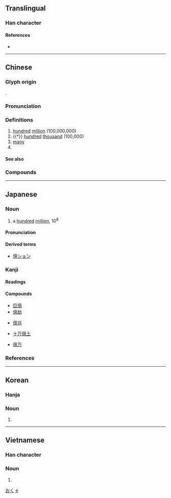 {{character info/new}}
{{also|亿}}
==Translingual==

===Han character===
{{Han char|rn=9|rad=人|as=13|sn=15|four=20236|canj=OYTP|ids=⿰亻意}}

====References====
* {{Han ref|kx=0118.270|dkj=01178|dj=0252.010|hdz=10227.060|uh=5104|ud=20740|bh=BBF5|bd=48117}}

----

==Chinese==
{{zh-forms|s=亿}}

===Glyph origin===
{{Han etyl}}
{{Han compound|人|意|c1=s|c2=p|ls=psc}}.

===Pronunciation===
{{zh-pron
|m=yì
|ma=y
|c=jik1
|h=pfs=yi/n:yit
|mn=qz:iak/tw,xm,zz:ek
|mn-t=êg8
|w=3hhi
|mc=y
|oc=y
|cat=num,pn
}}

===Definitions===
{{zh-hanzi}}

# [[hundred]] [[million]] (100,000,000)
# {{†}} [[hundred]] [[thousand]] (100,000)
# [[many]]
# {{surname|lang=zh}}

====See also====
{{Chinese-numbers}}

===Compounds===
{{zh-der|億萬斯年|千億|億載金城|愊億|億萬|億兆|餉億}}

{{zh-cat|Beginning}}

----

==Japanese==

===Noun===
{{ja-noun|おく}}

# a [[hundred]] [[million]], 10<sup>8</sup>

====Pronunciation====
{{ja-pron|おく|acc=1|acc_ref=SMK2,NHK}}

====Derived terms====
* [[億ション]]

===Kanji===
{{ja-kanji|grade=4|rs=人13}}

====Readings====
{{ja-readings
|goon=おく
|kanon=よく
|nanori=お, かた
}}

====Compounds====
{{top4}}
* [[巨億]]
* [[億劫]]
{{mid4}}
* [[億兆]]
{{mid4}}
* [[十万億土]]
{{mid4}}
* [[億万]]
{{bottom}}

===References===
<references/>

[[Category:Japanese basic words|おく]]
[[Category:Japanese numeral symbols|e]]

----

==Korean==

===Hanja===
{{ko-hanja|hangeul=억|mr=ŏk}}

===Noun===
{{ko-noun|hangeul=억}}

# {{hanja form of|억|a [[hundred]] [[million]], 10<sup>8</sup>}}

----

==Vietnamese==

===Han character===
{{vi-hantu|ức|rs=人13}}

===Noun===
{{vi-hantu}}

# {{han tu form of|ức|a [[hundred]] [[million]], 10<sup>8</sup>}}